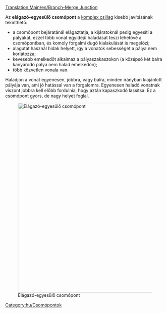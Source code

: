 [[Translation:Main/en/Branch-Merge Junction]]
{{en/-}}{{hu/Csomópontmenü}}

Az '''elágazó-egyesülő csomópont''' a [[Main/hu/Csomópont/Komplex csillag|komplex csillag]] kisebb javításának tekinthető: 
* a csomópont bejáratánál elágaztatja, a kijáratoknál pedig egyesíti a pályákat, ezzel több vonat egyidejű haladását teszi lehetővé a csomópontban, és komoly forgalmi dugó kialakulását is megelőzi;
* alagutat használ hidak helyett, így a vonatok sebességét a pálya nem korlátozza;
* kevesebb emelkedőt alkalmaz a pályaszakaszokon (a középső két balra kanyarodó pálya nem halad emelkedőn);
* több közvetlen vonala van.
Haladjon a vonat egyenesen, jobbra, vagy balra, minden irányban kiajánlott pályája van, ami jó hatással van a forgalomra. Egyenesen haladó vonatnak viszont jobbra kell előbb fordulnia, hogy aztán kapaszkodó lassítsa.
Ez a csomópont gyors, de nagy helyet foglal.

[[File:en/Branch-Merge Junction.png|none|thumb|600px|Elágazó-egyesülő csomópont]]

{{Template:Csomópontok tulajdonságai/Hu|Drága|4|1|0|1|1|1|0|1|0|0|0||Vonat lerobbanása csak a saját pályájára van hatással.|
*Sok vonat egyidejű kezelésére képes.
*Nagyon éles kanyarok, hatással lehetnek a sebességre.
*Terület: 19 x 19
}}

[[Category:hu/Csomópontok]]
